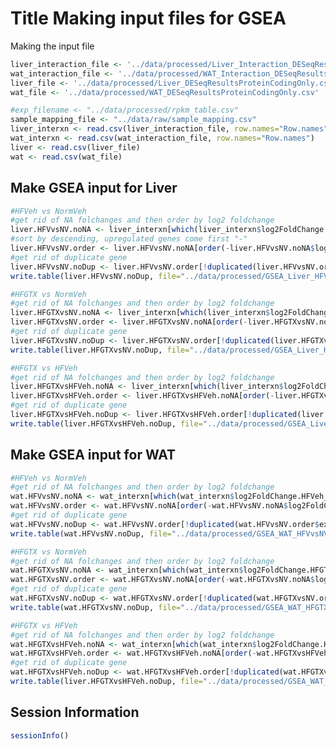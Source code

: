 Title Making input files for GSEA
========================================================

Making the input file

```r
liver_interaction_file <- '../data/processed/Liver_Interaction_DESeqResultsProteinCodingOnly.csv'
wat_interaction_file <- '../data/processed/WAT_Interaction_DESeqResultsProteinCodingOnly.csv'
liver_file <- '../data/processed/Liver_DESeqResultsProteinCodingOnly.csv'
wat_file <- '../data/processed/WAT_DESeqResultsProteinCodingOnly.csv'

#exp_filename <- "../data/processed/rpkm_table.csv"
sample_mapping_file <- "../data/raw/sample_mapping.csv"
liver_interxn <- read.csv(liver_interaction_file, row.names="Row.names")
wat_interxn <- read.csv(wat_interaction_file, row.names="Row.names")
liver <- read.csv(liver_file)
wat <- read.csv(wat_file)

```

Make GSEA input for Liver
-----------------
```r
#HFVeh vs NormVeh
#get rid of NA folchanges and then order by log2 foldchange
liver.HFVvsNV.noNA <- liver_interxn[which(liver_interxn$log2FoldChange.HFVeh_vs_NormVeh != 'NA'),]
#sort by descending, upregulated genes come first "-"
liver.HFVvsNV.order <- liver.HFVvsNV.noNA[order(-liver.HFVvsNV.noNA$log2FoldChange.HFVeh_vs_NormVeh),c(20,3)]
#get rid of duplicate gene
liver.HFVvsNV.noDup <- liver.HFVvsNV.order[!duplicated(liver.HFVvsNV.order$external_gene_name),]
write.table(liver.HFVvsNV.noDup, file="../data/processed/GSEA_Liver_HFVvsNV_preranked.rnk", sep="\t", row.names=FALSE, quote=FALSE)

#HFGTX vs NormVeh
#get rid of NA folchanges and then order by log2 foldchange
liver.HFGTXvsNV.noNA <- liver_interxn[which(liver_interxn$log2FoldChange.HFGTX_vs_NormVeh != 'NA'),]
liver.HFGTXvsNV.order <- liver.HFGTXvsNV.noNA[order(-liver.HFGTXvsNV.noNA$log2FoldChange.HFGTX_vs_NormVeh),c(20,9)]
#get rid of duplicate gene
liver.HFGTXvsNV.noDup <- liver.HFGTXvsNV.order[!duplicated(liver.HFGTXvsNV.order$external_gene_name),]
write.table(liver.HFGTXvsNV.noDup, file="../data/processed/GSEA_Liver_HFGTXvsNV_preranked.rnk", sep="\t", row.names=FALSE, quote=FALSE)

#HFGTX vs HFVeh
#get rid of NA folchanges and then order by log2 foldchange
liver.HFGTXvsHFVeh.noNA <- liver_interxn[which(liver_interxn$log2FoldChange.HFGTX_vs_HFVeh != 'NA'),]
liver.HFGTXvsHFVeh.order <- liver.HFGTXvsHFVeh.noNA[order(-liver.HFGTXvsHFVeh.noNA$log2FoldChange.HFGTX_vs_HFVeh),c(20,15)]
#get rid of duplicate gene
liver.HFGTXvsHFVeh.noDup <- liver.HFGTXvsHFVeh.order[!duplicated(liver.HFGTXvsHFVeh.order$external_gene_name),]
write.table(liver.HFGTXvsHFVeh.noDup, file="../data/processed/GSEA_Liver_HFGTXvsHFVeh_preranked.rnk", sep="\t", row.names=FALSE, quote=FALSE)

```

Make GSEA input for WAT
-----------------
```r
#HFVeh vs NormVeh
#get rid of NA folchanges and then order by log2 foldchange
wat.HFVvsNV.noNA <- wat_interxn[which(wat_interxn$log2FoldChange.HFVeh_vs_NormVeh != 'NA'),]
wat.HFVvsNV.order <- wat.HFVvsNV.noNA[order(-wat.HFVvsNV.noNA$log2FoldChange.HFVeh_vs_NormVeh),c(20,3)]
#get rid of duplicate gene
wat.HFVvsNV.noDup <- wat.HFVvsNV.order[!duplicated(wat.HFVvsNV.order$external_gene_name),]
write.table(wat.HFVvsNV.noDup, file="../data/processed/GSEA_WAT_HFVvsNV_preranked.rnk", sep="\t", row.names=FALSE, quote=FALSE)

#HFGTX vs NormVeh
#get rid of NA folchanges and then order by log2 foldchange
wat.HFGTXvsNV.noNA <- wat_interxn[which(wat_interxn$log2FoldChange.HFGTX_vs_NormVeh != 'NA'),]
wat.HFGTXvsNV.order <- wat.HFGTXvsNV.noNA[order(-wat.HFGTXvsNV.noNA$log2FoldChange.HFGTX_vs_NormVeh),c(20,9)]
#get rid of duplicate gene
wat.HFGTXvsNV.noDup <- wat.HFGTXvsNV.order[!duplicated(wat.HFGTXvsNV.order$external_gene_name),]
write.table(wat.HFGTXvsNV.noDup, file="../data/processed/GSEA_WAT_HFGTXvsNV_preranked.rnk", sep="\t", row.names=FALSE, quote=FALSE)

#HFGTX vs HFVeh
#get rid of NA folchanges and then order by log2 foldchange
wat.HFGTXvsHFVeh.noNA <- wat_interxn[which(wat_interxn$log2FoldChange.HFGTX_vs_HFVeh != 'NA'),]
wat.HFGTXvsHFVeh.order <- wat.HFGTXvsHFVeh.noNA[order(-wat.HFGTXvsHFVeh.noNA$log2FoldChange.HFGTX_vs_HFVeh),c(20,15)]
#get rid of duplicate gene
wat.HFGTXvsHFVeh.noDup <- wat.HFGTXvsHFVeh.order[!duplicated(wat.HFGTXvsHFVeh.order$external_gene_name),]
write.table(liver.HFGTXvsHFVeh.noDup, file="../data/processed/GSEA_WAT_HFGTXvsHFVeh_preranked.rnk", sep="\t", row.names=FALSE, quote=FALSE)

```


Session Information
---------------------

```r
sessionInfo()
```

